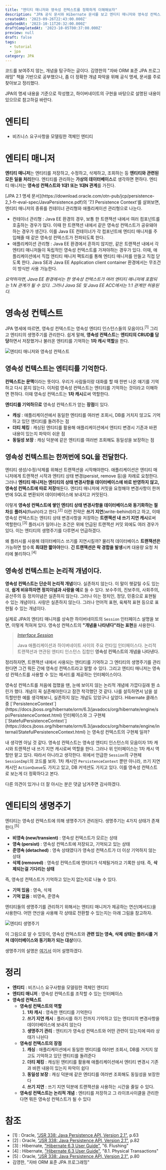 ```yaml
---
title: "엔티티 매니저와 영속성 컨텍스트를 정확하게 이해해보자"
description: "JPA 공식 문서와 Hibernate 문서를 보고 엔티티 매니저와 영속성 컨텍스트를 정확하게 이해하자."
createdAt: '2023-09-26T22:43:00.000Z'
updatedAt: '2023-10-11T20:32:00.000Z'
draftCompletedAt: '2023-10-05T00:37:00.000Z'
preview: null
draft: false
tags:
  - tutorial
  - jpa
category: JPA
---
```


코드를 보여주지 않는, 개념을 탐구하는 글이다. 김영한의 "자바 ORM 표준 JPA 프로그래밍" 책을 기반으로 공부했으나, 좀 더 정확한 개념 파악을 위해 공식 명세, 문서를 주로 찾아보고 정리했다.

JPA의 명세 내용을 기준으로 작성했고, 하이버네이트의 구현을 바탕으로 설명된 내용이 있으므로 참고하길 바란다.

# 엔티티
 - 비즈니스 요구사항을 모델링한 객체인 엔티티

# 엔티티 매니저
**엔티티 매니저**는 엔티티를 저장하고, 수정하고, 삭제하고, 조회하는 등 **엔티티와 관련된 모든 일을 처리**한다.
엔티티를 관리하는 **가상의 데이터베이스**로 생각하면 편하다. 엔티티 매니저는 **영속성 컨텍스트와 1대1 또는 1대N 관계**를 가진다.

<Accordian title="언제 1대1이고 1대N 관계인가?">
[JPA 2.1 명세 문서](https://download.oracle.com/otn-pub/jcp/persistence-2_1-fr-eval-spec/JavaPersistence.pdf)의 '7.1 Persistence Context'를 살펴보면,
엔티티 매니저의 종류를 컨테이너 관리형와 애플리케이션 관리형으로 나눈다.

 - 컨테이너 관리형 : Java EE 환경의 경우, 보통 한 트랜잭션 내에서 여러 컴포넌트를 호출하는 경우가 많다.
 이때 한 트랜잭션 내에서 같은 영속성 컨텍스트가 공유돼야 하는 경우가 생긴다.
 이를 Java EE 컨테이너가 각 컴포넌트에 엔티티 매니저를 주입해줄 때 같은 영속성 컨텍스트가 전파되도록 한다.
 - 애플리케이션 관리형 : Java EE 환경에서 흔하지 않지만, 같은 트랜잭션 내에서 각 엔티티 매니저들이 독립적인 영속성 컨텍스트를 가져야하는 경우가 있다.
 이때, 애플리케이션에서 직접 엔티티 매니저 팩토리를 통해 엔티티 매니저를 만들고 직접 닫도록 한다. Java SE과 Java EE Application client container 환경에서는 무조건 이 방식만 사용 가능한다.

*요약하자면, Java EE 환경에서는 한 영속성 컨텍스트가 여러 엔티티 매니저에 포함되는 1:N 관계가 될 수 있다. 그러나 Java SE 및 Java EE ACC에서는 1:1 관계만 허용된다.*
</Accordian>

# 영속성 컨텍스트
JPA 명세에 따르면, 영속성 컨텍스트는 영속성 엔티티 인스턴스들의 모음이다.<sup>[1]</sup> 그리고 엔티티의 생명주기를 관리한다.
쉽게 말해, **영속성 컨텍스트**는 **엔티티의 CRUD를 담당**하면서 저장했거나 불러온 엔티티를 기억하는 **1차 캐시 역할**을 한다.

![엔티티 매니저와 영속성 컨텍스트](/posts/tutorials/jpa/3-em-and-persistence-context/em.svg)

## 영속성 컨텍스트는 엔티티를 기억한다.
**컨텍스트는 문맥**이라는 뜻이다.
우리가 사람들이랑 대화를 할 때 한번 나온 얘기를 기억하고 다시 묻지 않는다.
이처럼 영속성 컨텍스트는 엔티티를 기억하는 것이라고 이해하면 편하다. 이때 영속성 컨텍스트는 **1차 캐시**로써 역할한다.

**엔티티를 기억하므로** 영속성 컨텍스트가 얻는 **장점**이 있다.

 - **캐싱** : 애플리케이션에서 동일한 엔티티를 여러번 조회시, DB를 거치지 않고도 기억하고 있던 엔티티를 돌려주는 점
 - **더티 체킹** : 캐싱된 엔티티를 활용해 애플리케이션에서 엔티티 변경시 기존과 바뀐 내용이 있는지 파악이 쉬운 점
 - **동일성 보장** : 캐싱 덕분에 같은 엔티티를 여러번 조회해도 동일성을 보장하는 점

## 영속성 컨텍스트는 한꺼번에 SQL을 전달한다.
엔티티 생성/수정/삭제를 위해선 트랜잭션을 시작해야한다.
애플리케이션은 엔티티 매니저에게 트랜잭션 시작과 엔티티 상태 변경(persist, remove 등)을 차례로 요청한다.
그러나 **엔티티 매니저는 엔티티의 상태 변경사항을 데이터베이스에 바로 반영하지 않고, 영속성 컨텍스트에 따로 저장**해둔다.
엔티티 매니저에 커밋을 요청해야 변경사항이 한꺼번에 SQL로 변환되어 데이터베이스에 보내지고 커밋된다.

이렇게 **영속성 컨텍스트에 쌓인 엔티티 상태 변경사항을 데이터베이스와 동기화하는 절차**를 **플러시**(flush)라고 한다.<sup>[2]</sup>
이런 전략은 **쓰기 지연**(write-behind)라고 하고, 
이때 영속성 컨텍스트는 엔티티 상태 변경사항을 저장하는 **트랜잭션 내 쓰기 지연 캐시**로써 역할한다.<sup>[3]</sup>
플러시가 일어나는 조건은 위에 언급된 트랜잭션 커밋 외에도 여러 경우가 있다. 이는 엔티티의 생명주기를 다루면서 언급하겠다.

왜 플러시를 사용해 데이터베이스 쓰기를 지연시킬까?
물리적 데이터베이스 **트랜잭션은** 가능하면 할수록 **최대한 짧아야**한다.
**긴 트랜잭션은 락 경합을 발생**시켜 대용량 요청 처리에 불리하다.<sup>[4]</sup>

## 영속성 컨텍스트는 논리적 개념이다.
**영속성 컨텍스트는 단순히 논리적 개념**이다. 실존하지 않는다. 이 말이 헷갈릴 수도 있는데, **쉽게 비유하자면 정치이념과 사랑을 예**로 들 수 있다.
보수주의, 진보주의, 사회주의, 공산주의 등 정치이념은 실존하지 않는다. 그러나 이는 정치인, 정당, 민중으로 표현될 수 있는 개념이다.
사랑은 실존하지 않는다. 그러나 언어적 표현, 육체적 표현 등으로 표현될 수 있는 개념이다.

실제로 JPA의 엔티티 매니저를 상속한 하이버네이트의 `Session` 인터페이스 설명을 보면, 이렇게 적혀져 있다.
영속성 컨텍스트의 **"개념을 나타낸다"라는 표현**을 사용한다.

> [*Interface Session*](https://docs.jboss.org/hibernate/orm/6.3/javadocs/org/hibernate/Session.html)
> 
> Java 애플리케이션과 하이버네이트 사이의 주요 런타임 인터페이스다.
> 논리적 트랜잭션과 연관된 엔티티 인스턴스 집합인 **영속성 컨텍스트의 개념을 나타낸다.**

정리하자면, 트랜잭션 내에서 사용되는 엔티티를 기억하고 그 엔티티의 생명주기를 관리한다면 그건 뭐든 간에 영속성 컨텍스트라고 말할 수 있다.
그리고 엔티티 매니저는 영속성 컨텍스트를 사용할 수 있는 메서드를 제공하는 인터페이스이다.

<Accordian title="개인적인 소감">
영속성 컨텍스트를 처음에 접했을 땐, 눈에 보이지 않는 논리적 개념에 가깝다길래 뭔 소린가 했다.
개념이 꼭 실존해야한다고 잠깐 착각했던 것 같다. 나를 설득하면서 남을 설득할만한 예를 생각해보니, 실존하지 않는 개념도 있었구나 싶었다.
</Accordian>
<Accordian title="Hibernate PersistenceContext 인터페이스">
Hibernate 클래스 중 [`PersistenceContext`](https://docs.jboss.org/hibernate/orm/6.3/javadocs/org/hibernate/engine/spi/PersistenceContext.html)
인터페이스와 그 구현체 [`StatefulPersistenceContext`](https://docs.jboss.org/hibernate/orm/6.3/javadocs/org/hibernate/engine/internal/StatefulPersistenceContext.html)
는 영속성 컨텍스트의 구현체 일까?

내 생각엔 아닐 것 같다. 영속성 컨텍스트는 영속성 엔티티 인스턴스의 모음이자 1차 캐시와 트랜잭션 내 쓰기 지연 캐시로써 역할을 한다.
그러나 위 인터페이스는 1차 캐시 역할만 맡고 있다. 따라서 아니라고 생각한다. 
위에서 언급한 `Session`의 구현체 `SessionImpl`의 코드를 보자.
1차 캐시인 `PersistenceContext` 뿐만 아니라, 쓰기 지연 캐시인 `ActionQueue`도 가지고 있고, DB 커넥션도 가지고 있다.
이를 영속성 컨텍스트로 보는게 더 정확하다고 본다.

다른 의견이 있거나 더 잘 아시는 분은 댓글 남겨주면 감사하겠다.
</Accordian>

# 엔티티의 생명주기
엔티티는 영속성 컨텍스트에 의해 생명주기가 관리된다. 생명주기는 4가지 상태가 존재한다.<sup>[5]</sup>

 - **비영속 (new/transient)** : 영속성 컨텍스트가 모르는 상태
 - **영속 (persist)** : 영속성 컨텍스트에 저장되고, 기억되고 있는 상태
 - **준영속 (detached)** : 영속 상태였다가 영속성 컨텍스트가 더 이상 기억하지 않는 상태
 - **삭제 (removed)** : 영속성 컨텍스트에 엔티티가 삭제될거라고 기록한 상태. 즉, **삭제되는걸 기다리는 상태**

즉, 영속성 컨텍스트가 기억하고 있는지 없는지로 나눌 수 있다.
 - **기억 있음** : 영속, 삭제
 - **기억 없음** : 비영속, 준영속

엔티티들의 생명주기를 관리하기 위해서는 엔티티 매니저가 제공하는 연산(메서드)을 사용한다. 어떤 연산을 사용해 각 상태로 전환할 수 있는지는 아래 그림을 참고하자.

![엔티티 생명주기](/posts/tutorials/jpa/3-em-and-persistence-context/entity-lifecycle.svg)

이 그림으로 알 수 있듯이, 영속성 컨텍스트와 **관련 있는 영속, 삭제 상태는 플러시를 거쳐 데이터베이스와 동기화가 되는 대상**이다.

생명주기의 설명은 [여기서](/posts/tutorials/jpa/4-entity-lifecycle) 이어 설명하겠다.

# 정리
 - **엔티티** : 비즈니스 요구사항을 모델링한 객체인 엔티티
 - **엔티티 매니저** : 영속성 컨텍스트를 조작할 수 있는 인터페이스
 - **영속성 컨텍스트**
   - **영속성 컨텍스트의 역할**
     1. **1차 캐시** : 영속한 엔티티를 기억한다
     2. **쓰기 지연 캐시** : 플러시를 하기 전까지 기억하고 있는 엔티티의 변경사항을 데이터베이스에 보내지 않는다
     3. **생명주기 관리** : 엔티티가 영속성 컨텍스트와 어떤 관련이 있는지에 따라 상태가 나뉜다
   - **영속성 컨텍스트의 장점**
     1. **캐싱** : 애플리케이션에서 동일한 엔티티를 여러번 조회시, DB를 거치지 않고도 기억하고 있던 엔티티를 돌려준다
     2. **더티 체킹** : 캐싱된 엔티티를 활용해 애플리케이션에서 엔티티 변경시 기존과 바뀐 내용이 있는지 파악이 쉽다
     3. **동일성 보장** : 캐싱 덕분에 같은 엔티티를 여러번 조회해도 동일성을 보장한다
     4. **쓰기 지연** : 쓰기 지연 덕분에 트랜잭션을 사용하는 시간을 줄일 수 있다.
   - **영속성 컨텍스트는 논리적 개념** : 엔티티를 저장하고 그 라이프사이클을 관리한다면 뭐든 영속성 컨텍스트가 될 수 있다


# 참조
 - [1] : Oracle, ["JSR 338: Java Persistence API, Version 2.1"](https://download.oracle.com/otn-pub/jcp/persistence-2_1-fr-eval-spec/JavaPersistence.pdf), p.63
 - [2] : Oracle, ["JSR 338: Java Persistence API, Version 2.1"](https://download.oracle.com/otn-pub/jcp/persistence-2_1-fr-eval-spec/JavaPersistence.pdf), p.82
 - [3] : Hibernate, ["Hibernate 6.3 User Guide"](https://docs.jboss.org/hibernate/orm/6.3/userguide/html_single/Hibernate_User_Guide.html#flushing), "6. Flushing"
 - [4] : Hibernate, ["Hibernate 6.3 User Guide"](https://docs.jboss.org/hibernate/orm/6.3/userguide/html_single/Hibernate_User_Guide.html#transactions-physical), "8.1. Physical Transactions"
 - [5] : Oracle, ["JSR 338: Java Persistence API, Version 2.1"](https://download.oracle.com/otn-pub/jcp/persistence-2_1-fr-eval-spec/JavaPersistence.pdf), p.80
 - 김영한, "자바 ORM 표준 JPA 프로그래밍"